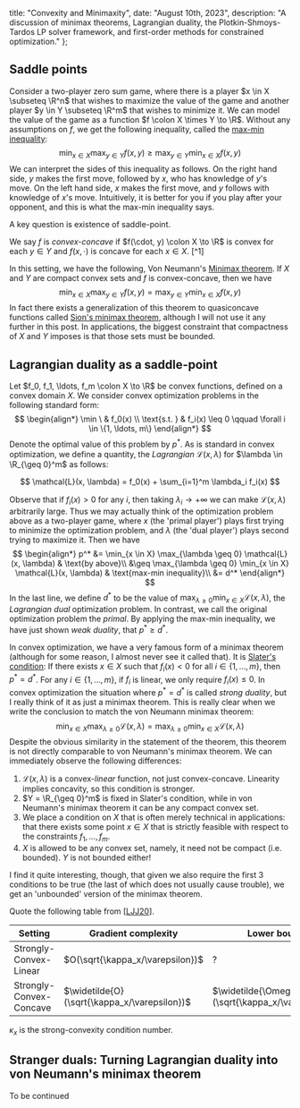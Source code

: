 
  title: "Convexity and Minimaxity",
  date: "August 10th, 2023",
  description: "A discussion of minimax theorems, Lagrangian duality, the Plotkin-Shmoys-Tardos LP solver framework, and first-order methods for constrained optimization."
};


## Saddle points
Consider a two-player zero sum game, where there is a player $x \in X \subseteq \R^n$
that wishes to maximize the value of the game and another player $y \in Y \subseteq \R^m$
that wishes to minimize it. We can model the value of the game as a function $f \colon X \times Y \to \R$.
Without any assumptions on $f$, we get the following inequality, called the [max-min inequality](https://en.wikipedia.org/wiki/Max–min_inequality):
$$
\min_{x \in X} \max_{y \in Y} f(x, y) \geq \max_{y \in Y} \min_{x \in X} f(x, y)
$$
We can interpret the sides of this inequality as follows. On the right hand side, $y$ makes the first move, followed by $x$, who has knowledge of $y$'s move.
On the left hand side, $x$ makes the first move, and $y$ follows with knowledge of $x$'s move.
Intuitively, it is better for you if you play after your opponent, and this is what the max-min inequality says.

A key question is existence of saddle-point.

We say $f$ is _convex-concave_ if 
$f(\cdot, y) \colon X \to \R$ is convex for each $y \in Y$ and $f(x, \cdot)$ is concave for each $x \in X$.
[^1]

In this setting, we have the following, Von Neumann's [Minimax theorem](https://en.wikipedia.org/wiki/Minimax_theorem).
<Theorem>
  If $X$ and $Y$ are compact convex sets and $f$ is convex-concave, then we have
  $$
  \min_{x \in X} \max_{y \in Y} f(x, y) = \max_{y \in Y} \min_{x \in X} f(x, y)
  $$
</Theorem>
In fact there exists a generalization of this theorem to quasiconcave functions called [Sion's minimax theorem](https://en.wikipedia.org/wiki/Sion%27s_minimax_theorem),
although I will not use it any further in this post.
In applications, the biggest constraint that compactness of $X$ and $Y$ imposes is that those sets must be bounded.

## Lagrangian duality as a saddle-point

Let $f_0, f_1, \ldots, f_m \colon X \to \R$ be convex functions, defined on a convex domain $X$.
We consider convex optimization problems in the following standard form:
$$
\begin{align*}
  \min \ & f_0(x) \\
  \text{s.t. } & f_i(x) \leq 0 \qquad \forall i \in \{1, \ldots, m\}
\end{align*}
$$
Denote the optimal value of this problem by $p^*$.
As is standard in convex optimization, we define a quantity, the _Lagrangian_ $\mathcal{L}(x, \lambda)$ for $\lambda \in \R_{\geq 0}^m$
as follows:

$$
  \mathcal{L}(x, \lambda) = f_0(x) + \sum_{i=1}^m \lambda_i f_i(x)
$$

Observe that if $f_i(x) > 0$ for any $i$, then taking $\lambda_i \to +\infty$
we can make $\mathcal{L}(x, \lambda)$ arbitrarily large.
Thus we may actually think of the optimization problem above as a two-player game,
where $x$ (the 'primal player') plays first trying to minimize the optimization problem, and $\lambda$ (the 'dual player') plays second trying to maximize it.
Then we have
$$
  \begin{align*}
  p^* &= \min_{x \in X} \max_{\lambda \geq 0} \mathcal{L}(x, \lambda) & \text{by above}\\
  &\geq \max_{\lambda \geq 0} \min_{x \in X} \mathcal{L}(x, \lambda) & \text{max-min inequality}\\
  &= d^*
  \end{align*}
$$
In the last line, we define $d^*$ to be the value of $\max_{\lambda \geq 0} \min_{x \in X} \mathcal{L}(x, \lambda)$,
the _Lagrangian dual_ optimization problem.
In contrast, we call the original optimization problem the _primal_.
By applying the max-min inequality, we have just shown _weak duality_, that $p^* \geq d^*$.

In convex optimization, we have a very famous form of a minimax theorem (although for some reason, I almost never see it called that).
It is [Slater's condition](https://en.wikipedia.org/wiki/Slater%27s_condition):
<Theorem>
  If there exists $x \in X$ such that $f_i(x) < 0$ for all $i \in \{1, \ldots, m\}$, then $p^* = d^*$.
  For any $i \in \{1, \ldots, m\}$, if $f_i$ is linear, we only require $f_i(x) \leq 0$.
</Theorem>
In convex optimization the situation where $p^* = d^*$ is called _strong duality_, but I really think of it as just a minimax theorem.
This is really clear when we write the conclusion to match the von Neumann minimax theorem:
$$
  \min_{x \in X} \max_{\lambda \geq 0} \mathcal{L}(x, \lambda) = \max_{\lambda \geq 0} \min_{x \in X} \mathcal{L}(x, \lambda)
$$
Despite the obvious similarity in the statement of the theorem, this theorem is not directly comparable to von Neumann's minimax theorem.
We can immediately observe the following differences:
1. $\mathcal{L}(x, \lambda)$ is a convex-_linear_ function, not just convex-concave. Linearity implies concavity, so this condition is stronger.
2. $Y = \R_{\geq 0}^m$ is fixed in Slater's condition, while in von Neumann's minimax theorem it can be any compact convex set.
3. We place a condition on $X$ that is often merely technical in applications: that there exists some point $x \in X$ that is strictly feasible with respect to the constraints $f_1, \ldots, f_m$.
4. $X$ is allowed to be any convex set, namely, it need not be compact (i.e. bounded). $Y$ is not bounded either!

I find it quite interesting, though, that given we also require the first 3 conditions to be true (the last of which does not usually cause trouble), we get an 'unbounded' version of the minimax theorem.

Quote the following table from \[[LJJ20](http://proceedings.mlr.press/v125/lin20a/lin20a.pdf)\].

| Setting | Gradient complexity | Lower bound |
| ------- | ------------------- | ----------- |
| Strongly-Convex-Linear | $O(\sqrt{\kappa_x/\varepsilon})$ | ? | 
| Strongly-Convex-Concave | $\widetilde{O}(\sqrt{\kappa_x/\varepsilon})$ | $\widetilde{\Omega}(\sqrt{\kappa_x/\varepsilon})$ |

$\kappa_x$ is the strong-convexity condition number.


## Stranger duals: Turning Lagrangian duality into von Neumann's minimax theorem

To be continued

